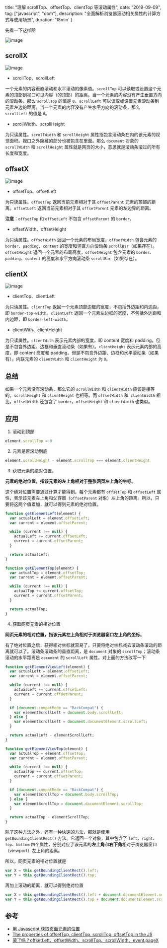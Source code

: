   title: "理解 scrollTop、offsetTop、clientTop 等滚动属性",
  date: "2019-09-09",
  tag: ["javascript", "dom"],
  description: "全面解析浏览器滚动相关属性的计算方式与使用场景",
  duration: '18min'
}

先看一下这样图

![image](https://user-images.githubusercontent.com/28384700/64506434-2aa37580-d30a-11e9-962e-7d53ed159e99.png)

## scrollX

![image](https://user-images.githubusercontent.com/28384700/64551260-396c4580-d367-11e9-9305-88163a503d24.png)

- scrollTop、scrollLeft
  
一个元素的内容垂直滚动和水平滚动的像素值。`scrollTop` 可以读取或设置这个元素的顶部到视口可见内容（的顶部）的距离。当一个元素的内容没有产生垂直方向的滚动条，那么 `scrollTop` 的值是 `0`。`scrollLeft` 可以读取或设置元素滚动条到元素左边的距离。当一个元素的内容没有产生水平方向的滚动条，那么 `scrollLeft` 的值是 `0`。

- scrollWidth、scrollHeight

为只读属性。`scrollWidth` 和 `scrollHeight` 属性指包含滚动条在内的该元素的视觉面积。视口之外隐藏的部分也被包含在里面。那么 `document` 对象的 `scrollWidth` 和 `scrollHeight` 属性就是网页的大小，意思就是滚动条滚过的所有长度和宽度。

## offsetX

![image](https://user-images.githubusercontent.com/28384700/64551367-73d5e280-d367-11e9-8e39-0f6f925db354.png)

- offsetTop、offsetLeft
  
为只读属性。`offsetTop` 返回当前元素相对于其 `offsetParent` 元素的顶部的距离。`offsetLeft` 返回当前元素相对于其 `offsetParent` 元素的左边界的距离。

**注意**：`offsetTop` 和 `offsetLeft` 不包含 `offsetParent` 的 `border`。

- offsetWidth、offsetHeight

为只读属性。`offsetWidth` 返回一个元素的布局宽度，`offsetWidth` 包含元素的 `border`、`padding`、`content` 的宽度和竖直方向滚动条 `scrollBar`（如果存在）。`offsetHeight` 返回一个元素的布局高度，`offsetHeight` 包含元素的 `border`、`padding`、`content` 的高度和水平方向滚动条 `scrollBar`（如果存在）。

## clientX

![image](https://user-images.githubusercontent.com/28384700/64551476-b0094300-d367-11e9-9b66-279370db03de.png)

- clientTop、clientLeft
  
为只读属性。`clientTop` 返回一个元素顶部边框的宽度，不包括外边距和内边距，即 `border-top-width`。`clientLeft` 返回一个元素左边框的宽度，不包括外边距和内边距，即 `border-left-width`。

- clientWith、clientHeight

为只读属性。`clientWith` 表示元素内部的宽度，即 content 宽度和 padding。但是不包含外边距、边框和垂直滚动条（如果有）。`clientHeight` 表示元素内部的高度，即 content 高度和 padding。但是不包含外边距、边框和水平滚动条（如果有）。内联元素的 `clientWidth` 和 `clientHeight` 为 `0`。

## 总结

如果一个元素没有滚动条，那么它的 `scrollWidth` 和 `clientWidth` 应该是相等的。`scrollHeight` 和 `clientHeight` 也相等。而 `offsetWidth` 和` clientWidth` 相比，`offsetWidth` 还包含了 `border`，`offsetHeight` 和 `clientWidth` 也类似。

## 应用

1.  滚动到顶部

```js
element.scrollTop = 0
```
2.  元素是否滚动到底

```js
element.scrollHeight - element.scrollTop === element.clientHeight
```

3. 获取元素的绝对位置。

**元素的绝对位置，指该元素的左上角相对于整张网页左上角的坐标**。

这个绝对位置需要通过计算才能得到。每个元素都有 `offsetTop` 和 `offsetLeft` 属性，表示该元素左上角和父容器（`offsetParent` 对象）左上角的距离。所以，只要将这两个值累加，就可以得到元素的绝对位置。

```js
function getElementLeft(element) {
  var actualLeft = element.offsetLeft;
  var current = element.offsetParent;

  while (current !== null) {
    actualLeft += current.offsetLeft;
    current = current.offsetParent;
  }

  return actualLeft;
}

function getElementTop(element) {
  var actualTop = element.offsetTop;
  var current = element.offsetParent;

  while (current !== null) {
    actualTop += current.offsetTop;
    current = current.offsetParent;
  }

  return actualTop;
}
```

4. 获取网页元素的相对位置

**网页元素的相对位置，指该元素左上角相对于浏览器窗口左上角的坐标**。

有了绝对位置之后，获得相对坐标就容易了，只要将绝对坐标减去滚动条滚动的距离就可以了。滚动条滚动条的垂直距离，是 `document` 对象的 `scrollTop`；滚动条滚动的水平距离是 `document` 的 `scrollLeft` 属性。对上面的方法改写一下

```js
function getElementViewLeft(element) {
  var actualLeft = element.offsetLeft;
  var current = element.offsetParent;

  while (current !== null) {
    actualLeft += current.offsetLeft;
    current = current.offsetParent;
  }

  if (document.compatMode == "BackCompat") {
    var elementScrollLeft = document.body.scrollLeft;
  } else {
    var elementScrollLeft = document.documentElement.scrollLeft;
  }

  return actualLeft - elementScrollLeft;
}

function getElementViewTop(element) {
  var actualTop = element.offsetTop;
  var current = element.offsetParent;

  while (current !== null) {
    actualTop += current.offsetTop;
    current = current.offsetParent;
  }

  if (document.compatMode == "BackCompat") {
    var elementScrollTop = document.body.scrollTop;
  } else {
    var elementScrollTop = document.documentElement.scrollTop;
  }

  return actualTop - elementScrollTop;
}
```

除了这种方法之外，还有一种快速的方法，那就是使用 `getBoundingClientRect()` 方法。它返回一个对象，其中包含了 `left`、`right`、`top`、`bottom` 四个属性，分别对应了该元素的**左上角**和**右下角**相对于浏览器窗口（viewport）左上角的距离。

所以，网页元素的相对位置就是

```js
var X = this.getBoundingClientRect().left;
var Y = this.getBoundingClientRect().top;
```

再加上滚动的距离，就可以得到绝对位置

```js
var X = this.getBoundingClientRect().left + document.documentElement.scrollLeft;
var Y = this.getBoundingClientRect().top + document.documentElement.scrollTop;
```

## 参考

- [用 Javascript 获取页面元素的位置](http://www.ruanyifeng.com/blog/2009/09/find_element_s_position_using_javascript.html)
- [The properties of offsetTop, clientTop, scrollTop, offsetTop in the JS](https://www.programering.com/a/MTM2QTNwATA.html)
- [蒙了吗？offsetLeft、offsetWidth、scrollTop、scrollWidth、event.pageX](https://juejin.im/post/5ac08b405188257cc20d6d52)